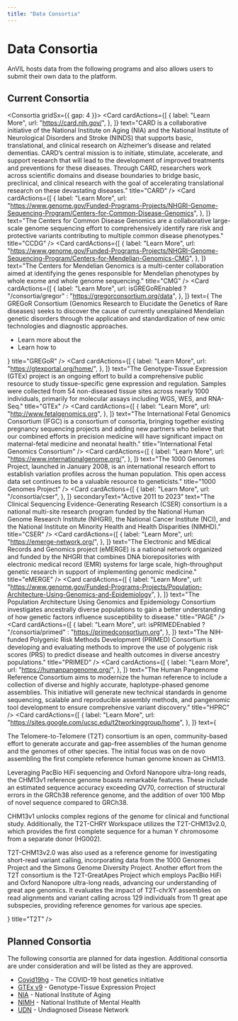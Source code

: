 ```yaml
---
title: "Data Consortia"
---
```




# Data Consortia

AnVIL hosts data from the following programs and also allows users to submit their own data to the platform.

<DataIngestionChart />

## Current Consortia

<Consortia gridSx={{ gap: 4 }}>
  <Card
    text="The ALS Compute Project centralizes whole genome sequencing (WGS) data from major ALS and FTD sequencing efforts in the United States and beyond, creating a comprehensive repository of genomic and phenotypic data. By harmonizing datasets within a single Cloud environment, it enhances accessibility, reduces inefficiencies, and strengthens collaboration. Available through the AnVIL platform, this resource empowers researchers worldwide to explore large-scale data, develop new disease theories, and drive breakthroughs in understanding ALS, FTD, and other motor neuron diseases. Participants: 12,638."
    title="ALS Compute"
  />
  <Card
    cardActions={[
      {
        label: "Learn More",
        url: "https://card.nih.gov/",
      },
    ]}
    text="CARD is a collaborative initiative of the National Institute on Aging (NIA) and the National Institute of Neurological Disorders and Stroke (NINDS) that supports basic, translational, and clinical research on Alzheimer’s disease and related dementias. CARD’s central mission is to initiate, stimulate, accelerate, and support research that will lead to the development of improved treatments and preventions for these diseases. Through CARD, researchers work across scientific domains and disease boundaries to bridge basic, preclinical, and clinical research with the goal of accelerating translational research on these devastating diseases."
    title="CARD"
  />
  <Card
    cardActions={[
      {
        label: "Learn More",
        url: "https://www.genome.gov/Funded-Programs-Projects/NHGRI-Genome-Sequencing-Program/Centers-for-Common-Disease-Genomics",
      },
    ]}
    text="The Centers for Common Disease Genomics are a collaborative large-scale genome sequencing effort to comprehensively identify rare risk and protective variants contributing to multiple common disease phenotypes."
    title="CCDG"
  />
  <Card
    cardActions={[
      {
        label: "Learn More",
        url: "https://www.genome.gov/Funded-Programs-Projects/NHGRI-Genome-Sequencing-Program/Centers-for-Mendelian-Genomics-CMG",
      },
    ]}
    text="The Centers for Mendelian Genomics is a multi-center collaboration aimed at identifying the genes responsible for Mendelian phenotypes by whole exome and whole genome sequencing."
    title="CMG"
  />
  <Card
    cardActions={[
      {
        label: "Learn More",
        url: isGREGoREnabled ? "/consortia/gregor" : "https://gregorconsortium.org/data",
      },
    ]}
    text={
      <span>
        The GREGoR Consortium (Genomics Research to Elucidate the Genetics of Rare diseases) seeks to discover the cause of currently unexplained Mendelian genetic disorders through the application and standardization of new omic technologies and diagnostic approaches.
        <ul>
          <li>Learn more about the <Link label="GREGoR Dataset and GREGoR consortium" url="https://gregorconsortium.org/data"/></li>
          <li>Learn how to <Link label="Access GREGoR Data" url="https://gregorconsortium.org/data#accessing-gregor-data"/></li>
        </ul>
      </span>
  }
    title="GREGoR"
  />
  <Card
    cardActions={[
      {
        label: "Learn More",
        url: "https://gtexportal.org/home/",
      },
    ]}
    text="The Genotype-Tissue Expression (GTEx) project is an ongoing effort to build a comprehensive public resource to study tissue-specific gene expression and regulation. Samples were collected from 54 non-diseased tissue sites across nearly 1000 individuals, primarily for molecular assays including WGS, WES, and RNA-Seq."
    title="GTEx"
  />
  <Card
    cardActions={[
      {
        label: "Learn More",
        url: "http://www.fetalgenomics.org",
      },
    ]}
    text="The International Fetal Genomics Consortium (IFGC) is a consortium of consortia, bringing together existing pregnancy sequencing projects and adding new partners who believe that our combined efforts in precision medicine will have significant impact on maternal-fetal medicine and neonatal health."
    title="International Fetal Genomics Consortium"
  />
  <Card
    cardActions={[
      {
        label: "Learn More",
        url: "https://www.internationalgenome.org/",
      },
    ]}
    text="The 1000 Genomes Project, launched in January 2008, is an international research effort to establish variation profiles across the human population. This open access data set continues to be a valuable resource to geneticists."
    title="1000 Genomes Project"
  />
  <Card
    cardActions={[
      {
        label: "Learn More",
        url: "/consortia/cser",
      },
    ]}
    secondaryText="Active 2011 to 2023"
    text="The Clinical Sequencing Evidence-Generating Research (CSER) consortium is a national multi-site research program funded by the National Human Genome Research Institute (NHGRI), the National Cancer Institute (NCI), and the National Institute on Minority Health and Health Disparities (NIMHD)."
    title="CSER"
  />
  <Card
    cardActions={[
      {
        label: "Learn More",
        url: "https://emerge-network.org/",
      },
    ]}
    text="The Electronic and MEdical Records and Genomics project (eMERGE) is a national network organized and funded by the NHGRI that combines DNA biorepositories with electronic medical record (EMR) systems for large scale, high-throughput genetic research in support of implementing genomic medicine."
    title="eMERGE"
  />
  <Card
    cardActions={[
      {
        label: "Learn More",
        url: "https://www.genome.gov/Funded-Programs-Projects/Population-Architecture-Using-Genomics-and-Epidemiology",
      },
    ]}
    text="The Population Architecture Using Genomics and Epidemiology Consortium investigates ancestrally diverse populations to gain a better understanding of how genetic factors influence susceptibility to disease."
    title="PAGE"
  />
  <Card
    cardActions={[
      {
        label: "Learn More",
        url: isPRIMEDEnabled ? "/consortia/primed" : "https://primedconsortium.org",
      },
    ]}
    text="The NIH-funded Polygenic Risk Methods Development (PRIMED) Consortium is developing and evaluating methods to improve the use of polygenic risk scores (PRS) to predict disease and health outcomes in diverse ancestry populations."
    title="PRIMED"
  />
  <Card
    cardActions={[
      {
        label: "Learn More",
        url: "https://humanpangenome.org/",
      },
    ]}
    text="The Human Pangenome Reference Consortium aims to modernize the human reference to include a collection of diverse and highly accurate, haplotype-phased genome assemblies. This initiative will generate new technical standards in genome sequencing, scalable and reproducible assembly methods, and pangenomic tool development to ensure comprehensive variant discovery."
    title="HPRC"
  />
  <Card
    cardActions={[
      {
        label: "Learn More",
        url: "https://sites.google.com/ucsc.edu/t2tworkinggroup/home",
      },
    ]}
    text={
      <span>
        <p>
          The Telomere-to-Telomere (T2T) consortium is an open, community-based
          effort to generate accurate and gap-free assemblies of the human
          genome and the genomes of other species. The initial focus was on de
          novo assembling the first complete reference human genome known as
          CHM13.
        </p>
        <p>
          Leveraging PacBio HiFi sequencing and Oxford Nanopore ultra-long
          reads, the CHM13v1 reference genome boasts remarkable features. These
          include an estimated sequence accuracy exceeding QV70, correction of
          structural errors in the GRCh38 reference genome, and the addition of
          over 100 Mbp of novel sequence compared to GRCh38.
        </p>
        <p>
          CHM13v1 unlocks complex regions of the genome for clinical and
          functional study. Additionally, the T2T-CHRY Workspace utilizes the
          T2T-CHM13v2.0, which provides the first complete sequence for a human
          Y chromosome from a separate donor (HG002).
        </p>
        <p>
          T2T-CHM13v2.0 was also used as a reference genome for investigating
          short-read variant calling, incorporating data from the 1000 Genomes
          Project and the Simons Genome Diversity Project. Another effort from
          the T2T consortium is the T2T-GreatApes Project which employs PacBio
          HiFi and Oxford Nanopore ultra-long reads, advancing our understanding
          of great ape genomics. It evaluates the impact of T2T-chrXY assemblies
          on read alignments and variant calling across 129 individuals from 11
          great ape subspecies, providing reference genomes for various ape
          species.
        </p>
      </span>
    }
    title="T2T"
  />
</Consortia>

## Planned Consortia

The following consortia are planned for data ingestion. Additional consortia are under consideration and will be
listed as they are approved.

- [Covid19hg](https://www.covid19hg.org/) - The COVID-19 host genetics initiative
- [GTEx v9](https://gtexportal.org/home/) - Genotype-Tissue Expression Project
- [NIA](https://www.nia.nih.gov/) - National Institute of Aging
- [NIMH](https://nda.nih.gov/) - National Institute of Mental Health
- [UDN](https://undiagnosed.hms.harvard.edu/) - Undiagnosed Disease Network
